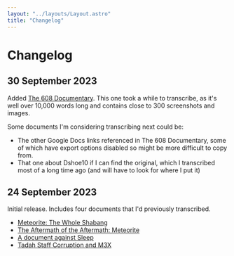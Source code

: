 ```yaml
---
layout: "../layouts/Layout.astro"
title: "Changelog"
---
```


# Changelog

## 30 September 2023

Added [The 608 Documentary](/the-608-documentary). This one took a while to transcribe, as it's well over 10,000 words long and contains close to 300 screenshots and images.

Some documents I'm considering transcribing next could be:

-   The other Google Docs links referenced in The 608 Documentary, some of which have export options disabled so might be more difficult to copy from.
-   That one about Dshoe10 if I can find the original, which I transcribed most of a long time ago (and will have to look for where I put it)

## 24 September 2023

Initial release. Includes four documents that I'd previously transcribed.

-   [Meteorite: The Whole Shabang](/meteorite)
-   [The Aftermath of the Aftermath: Meteorite](/meteorite-aftermath)
-   [A document against Sleep](/a-document-against-sleep)
-   [Tadah Staff Corruption and M3X](/tadah-staff-corruption-and-m3x)
